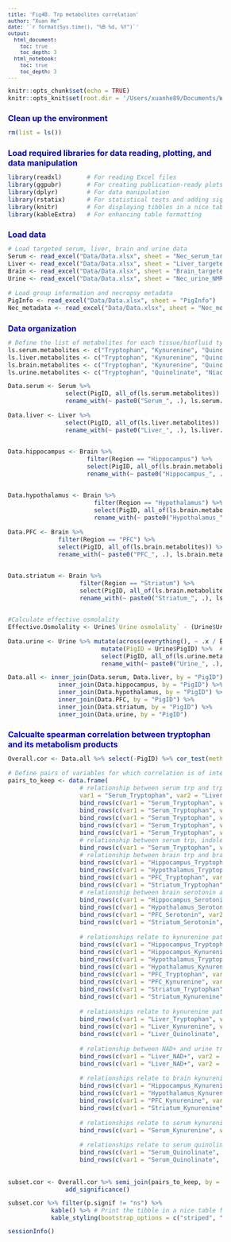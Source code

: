 ```yaml
---
title: 'Fig4B. Trp metabolites correlation'
author: "Xuan He"
date: '`r format(Sys.time(), "%B %d, %Y")`'
output:
  html_document: 
    toc: true
    toc_depth: 3
  html_notebook: 
    toc: true
    toc_depth: 3
---
```

<style type="text/css">
body{ /* Normal  */ font-size: 12px;}
td {  /* Table  */ font-size: 10px;}
h1.title {font-size: 22px; color: DarkRed; font-style: bold;}
h1 { /* Header 1 */ font-size: 16px; color: mediumblue; font-style: bold;}
h2 { /* Header 2 */ font-size: 13px; color: mediumblue; font-style: bold;}
h3 { /* Header 3 */ font-size: 11px; font-family: "Times New Roman", Times, serif; color: mediumblue;}
code.r{ /* Code block */ font-size: 12px;}
pre { /* Code block - determines code spacing between lines */ font-size: 12px;}
</style>

```r
knitr::opts_chunk$set(echo = TRUE)
knitr::opts_knit$set(root.dir = '/Users/xuanhe89/Documents/WorkSpace/Research projects/Lactation/ALAC/Manuscripts/Paper #1/Figures and Tables R codes')
```


# Clean up the environment
```r
rm(list = ls())
```


# Load required libraries for data reading, plotting, and data manipulation
```r
library(readxl)       # For reading Excel files
library(ggpubr)       # For creating publication-ready plots
library(dplyr)        # For data manipulation
library(rstatix)      # For statistical tests and adding significance markers
library(knitr)        # For displaying tibbles in a nice table format
library(kableExtra)   # For enhancing table formatting
```


# Load data
```r
# Load targeted serum, liver, brain and urine data
Serum <- read_excel("Data/Data.xlsx", sheet = "Nec_serum_targeted")
Liver <- read_excel("Data/Data.xlsx", sheet = "Liver_targeted")
Brain <- read_excel("Data/Data.xlsx", sheet = "Brain_targeted")
Urine <- read_excel("Data/Data.xlsx", sheet = "Nec_urine_NMR")

# Load group information and necropsy metadata
PigInfo <- read_excel("Data/Data.xlsx", sheet = "PigInfo")
Nec_metadata <- read_excel("Data/Data.xlsx", sheet = "Nec_metadata")
```


# Data organization
```r
# Define the list of metabolites for each tissue/biofluid type
ls.serum.metabolites <- c("Tryptophan", "Kynurenine", "Quinolinate", "Niacinamide", "Serotonin")
ls.liver.metabolites <- c("Tryptophan", "Kynurenine", "Quinolinate", "Niacinamide", "NAD+", "Serotonin")
ls.brain.metabolites <- c("Tryptophan", "Kynurenine", "Quinolinate", "Serotonin")
ls.urine.metabolites <- c("Tryptophan", "Quinolinate", "Niacinamide", "1-Methylnicotinamide", "3-Indoxylsulfate", "N-Methyl-2-pyridone-5-carboxamide")
```


```r
Data.serum <- Serum %>% 
                select(PigID, all_of(ls.serum.metabolites)) %>%
                rename_with(~ paste0("Serum_", .), ls.serum.metabolites)

Data.liver <- Liver %>% 
                select(PigID, all_of(ls.liver.metabolites)) %>%
                rename_with(~ paste0("Liver_", .), ls.liver.metabolites)


Data.hippocampus <- Brain %>% 
                      filter(Region == "Hippocampus") %>%
                      select(PigID, all_of(ls.brain.metabolites)) %>%
                      rename_with(~ paste0("Hippocampus_", .), ls.brain.metabolites)


Data.hypothalamus <- Brain %>% 
                        filter(Region == "Hypothalamus") %>%
                        select(PigID, all_of(ls.brain.metabolites)) %>%
                        rename_with(~ paste0("Hypothalamus_", .), ls.brain.metabolites)

Data.PFC <- Brain %>% 
              filter(Region == "PFC") %>%
              select(PigID, all_of(ls.brain.metabolites)) %>%
              rename_with(~ paste0("PFC_", .), ls.brain.metabolites)


Data.striatum <- Brain %>% 
                    filter(Region == "Striatum") %>%
                    select(PigID, all_of(ls.brain.metabolites)) %>%
                    rename_with(~ paste0("Striatum_", .), ls.brain.metabolites)


#Calculate effective osmolality
Effective.Osmolality <- Urine$`Urine osmolality` - (Urine$Urea/1000)

Data.urine <- Urine %>% mutate(across(everything(), ~ .x / Effective.Osmolality * 100)) %>% # Adjust metabolite concentrations based on effective osmolality
                          mutate(PigID = Urine$PigID) %>%  # Adding PigID to Data.urine0
                          select(PigID, all_of(ls.urine.metabolites)) %>%
                          rename_with(~ paste0("Urine_", .), ls.urine.metabolites)
```

```r
Data.all <- inner_join(Data.serum, Data.liver, by = "PigID") %>%
              inner_join(Data.hippocampus, by = "PigID") %>%
              inner_join(Data.hypothalamus, by = "PigID") %>%
              inner_join(Data.PFC, by = "PigID") %>%
              inner_join(Data.striatum, by = "PigID") %>%
              inner_join(Data.urine, by = "PigID")
```


# Calcualte spearman correlation between tryptophan and its metabolism products
```r
Overall.cor <- Data.all %>% select(-PigID) %>% cor_test(method = "spearman")

# Define pairs of variables for which correlation is of interest
pairs_to_keep <- data.frame(
                    # relationship between serum trp and trp in tissue and urine:
                    var1 = "Serum_Tryptophan", var2 = "Liver_Tryptophan") %>%
                    bind_rows(c(var1 = "Serum_Tryptophan", var2 = "Hippocampus_Tryptophan")) %>%
                    bind_rows(c(var1 = "Serum_Tryptophan", var2 = "Hypothalamus_Tryptophan")) %>%
                    bind_rows(c(var1 = "Serum_Tryptophan", var2 = "PFC_Tryptophan")) %>%
                    bind_rows(c(var1 = "Serum_Tryptophan", var2 = "Striatum_Tryptophan")) %>%
                    bind_rows(c(var1 = "Serum_Tryptophan", var2 = "Urine_Tryptophan")) %>%
                    # relationship between serum trp, indole and urine 3-indoxylsulfate
                    bind_rows(c(var1 = "Serum_Tryptophan", var2 = "Urine_3-Indoxylsulfate")) %>%
                    # relationship between brain trp and brain serotonin
                    bind_rows(c(var1 = "Hippocampus_Tryptophan", var2 = "Hippocampus_Serotonin")) %>%
                    bind_rows(c(var1 = "Hypothalamus_Tryptophan", var2 = "Hypothalamus_Serotonin")) %>%
                    bind_rows(c(var1 = "PFC_Tryptophan", var2 = "PFC_Serotonin")) %>%
                    bind_rows(c(var1 = "Striatum_Tryptophan", var2 = "Striatum_Serotonin")) %>%
                    # relationship between brain serotonin and serum serotonin
                    bind_rows(c(var1 = "Hippocampus_Serotonin", var2 = "Serum_Serotonin")) %>%
                    bind_rows(c(var1 = "Hypothalamus_Serotonin", var2 = "Serum_Serotonin")) %>%
                    bind_rows(c(var1 = "PFC_Serotonin", var2 = "Serum_Serotonin")) %>%
                    bind_rows(c(var1 = "Striatum_Serotonin", var2 = "Serum_Serotonin")) %>%
  
                    # relationships relate to kynurenine pathway in brain:
                    bind_rows(c(var1 = "Hippocampus_Tryptophan", var2 = "Hippocampus_Kynurenine")) %>%
                    bind_rows(c(var1 = "Hippocampus_Kynurenine", var2 = "Hippocampus_Quinolinate")) %>%
                    bind_rows(c(var1 = "Hypothalamus_Tryptophan", var2 = "Hypothalamus_Kynurenine")) %>%
                    bind_rows(c(var1 = "Hypothalamus_Kynurenine", var2 = "Hypothalamus_Quinolinate")) %>%
                    bind_rows(c(var1 = "PFC_Tryptophan", var2 = "PFC_Kynurenine")) %>%
                    bind_rows(c(var1 = "PFC_Kynurenine", var2 = "PFC_Quinolinate")) %>%
                    bind_rows(c(var1 = "Striatum_Tryptophan", var2 = "Striatum_Kynurenine")) %>%
                    bind_rows(c(var1 = "Striatum_Kynurenine", var2 = "Striatum_Quinolinate")) %>%
                    
                    # relationships relate to kynurenine pathway in liver:
                    bind_rows(c(var1 = "Liver_Tryptophan", var2 = "Liver_Kynurenine")) %>%
                    bind_rows(c(var1 = "Liver_Kynurenine", var2 = "Liver_Quinolinate")) %>%
                    bind_rows(c(var1 = "Liver_Quinolinate", var2 = "Liver_NAD+")) %>%
  
                    # relationship between NAD+ and urine tryptophan metabolites
                    bind_rows(c(var1 = "Liver_NAD+", var2 = "Urine_1-Methylnicotinamide")) %>%
                    bind_rows(c(var1 = "Liver_NAD+", var2 = "Urine_N-Methyl-2-pyridone-5-carboxamide")) %>%

                    # relationships relate to brain kynurenine and serum kynurenine
                    bind_rows(c(var1 = "Hippocampus_Kynurenine", var2 = "Serum_Kynurenine")) %>%
                    bind_rows(c(var1 = "Hypothalamus_Kynurenine", var2 = "Serum_Kynurenine")) %>%
                    bind_rows(c(var1 = "PFC_Kynurenine", var2 = "Serum_Kynurenine")) %>%
                    bind_rows(c(var1 = "Striatum_Kynurenine", var2 = "Serum_Kynurenine")) %>%
  
                    # relationships relate to serum kynurenine and liver kynurenine
                    bind_rows(c(var1 = "Serum_Kynurenine", var2 = "Liver_Kynurenine")) %>%

                    # relationships relate to serum quinolinate and liver & urine quinolinate
                    bind_rows(c(var1 = "Serum_Quinolinate", var2 = "Liver_Quinolinate")) %>%
                    bind_rows(c(var1 = "Serum_Quinolinate", var2 = "Urine_Quinolinate")) 
                    
  
subset.cor <- Overall.cor %>% semi_join(pairs_to_keep, by = c("var1", "var2")) %>% 
                add_significance()
```


```r
subset.cor %>% filter(p.signif != "ns") %>%
            kable() %>% # Print the tibble in a nice table format
            kable_styling(bootstrap_options = c("striped", "hover")) # Enhance table formatting
```


```r
sessionInfo()
```